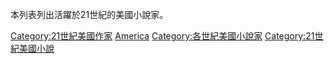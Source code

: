 本列表列出活躍於21世紀的美國小說家。
{{Portal|美國|小說|人物}}
{{CatPair|20世紀美國小說家|22世紀美國小說家}}

[[Category:21世紀美國作家|Category:21世紀美國作家]]
[[Category:21世紀各國小說家|America]]
[[Category:各世紀美國小說家|Category:各世紀美國小說家]]
[[Category:21世紀美國小說|Category:21世紀美國小說]]